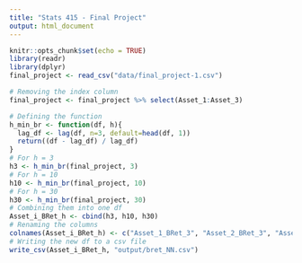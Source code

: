 ---
title: "Stats 415 - Final Project"
output: html_document
---

```{r setup, include=FALSE}
knitr::opts_chunk$set(echo = TRUE)
library(readr)
library(dplyr)
final_project <- read_csv("data/final_project-1.csv")
```

```{r}
# Removing the index column
final_project <- final_project %>% select(Asset_1:Asset_3)

# Defining the function
h_min_br <- function(df, h){
  lag_df <- lag(df, n=3, default=head(df, 1))
  return((df - lag_df) / lag_df)
}
# For h = 3
h3 <- h_min_br(final_project, 3)
# For h = 10
h10 <- h_min_br(final_project, 10)
# For h = 30
h30 <- h_min_br(final_project, 30)
# Combining them into one df
Asset_i_BRet_h <- cbind(h3, h10, h30)
# Renaming the columns
colnames(Asset_i_BRet_h) <- c("Asset_1_BRet_3", "Asset_2_BRet_3", "Asset_3_BRet_3", "Asset_1_BRet_10", "Asset_2_BRet_10", "Asset_3_BRet_10", "Asset_1_BRet_30", "Asset_2_BRet_30", "Asset_3_BRet_30")
# Writing the new df to a csv file
write_csv(Asset_i_BRet_h, "output/bret_NN.csv")
```

